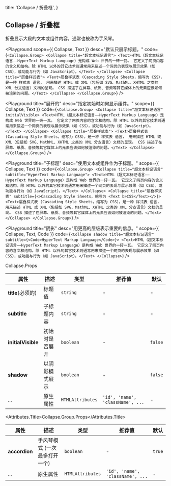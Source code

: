 
  title: 'Collapse / 折叠框',
}

## Collapse / 折叠框

折叠显示大段的文本或组件内容，通常也被称为手风琴。

<Playground
  scope={{ Collapse, Text }}
  desc="默认只展示标题。"
  code={`
<Collapse.Group>
  <Collapse title="超文本标记语言">
    <Text>HTML（超文本标记语言——HyperText Markup Language）是构成 Web 世界的一砖一瓦。
    它定义了网页内容的含义和结构。除 HTML 以外的其它技术则通常用来描述一个网页的表现与展示效果（如 CSS），或功能与行为（如 JavaScript）。</Text>
  </Collapse>
  <Collapse title="层叠样式表">
    <Text>层叠样式表 (Cascading Style Sheets，缩写为 CSS），是一种 样式表 语言，
    用来描述 HTML 或 XML（包括如 SVG、MathML、XHTML 之类的 XML 分支语言）文档的呈现。
    CSS 描述了在屏幕、纸质、音频等其它媒体上的元素应该如何被渲染的问题。</Text>
  </Collapse>
</Collapse.Group>
`} />

<Playground
  title="展开的"
  desc="指定初始时如何显示组件。"
  scope={{ Collapse, Text }}
  code={`
<Collapse.Group>
  <Collapse title="超文本标记语言" initialVisible>
    <Text>HTML（超文本标记语言——HyperText Markup Language）是构成 Web 世界的一砖一瓦。
    它定义了网页内容的含义和结构。除 HTML 以外的其它技术则通常用来描述一个网页的表现与展示效果（如 CSS），或功能与行为（如 JavaScript）。</Text>
  </Collapse>
  <Collapse title="层叠样式表">
    <Text>层叠样式表 (Cascading Style Sheets，缩写为 CSS），是一种 样式表 语言，
    用来描述 HTML 或 XML（包括如 SVG、MathML、XHTML 之类的 XML 分支语言）文档的呈现。
    CSS 描述了在屏幕、纸质、音频等其它媒体上的元素应该如何被渲染的问题。</Text>
  </Collapse>
</Collapse.Group>
`} />

<Playground
  title="子标题"
  desc="使用文本或组件作为子标题。"
  scope={{ Collapse, Text }}
  code={`
<Collapse.Group>
  <Collapse title="超文本标记语言" subtitle="HyperText Markup Language">
    <Text>HTML（超文本标记语言——HyperText Markup Language）是构成 Web 世界的一砖一瓦。
    它定义了网页内容的含义和结构。除 HTML 以外的其它技术则通常用来描述一个网页的表现与展示效果（如 CSS），或功能与行为（如 JavaScript）。</Text>
  </Collapse>
  <Collapse title="层叠样式表" subtitle={<>Cascading Style Sheets，缩写为 <Text b>CSS</Text></>}>
    <Text>层叠样式表 (Cascading Style Sheets，缩写为 CSS），是一种 样式表 语言，
    用来描述 HTML 或 XML（包括如 SVG、MathML、XHTML 之类的 XML 分支语言）文档的呈现。
    CSS 描述了在屏幕、纸质、音频等其它媒体上的元素应该如何被渲染的问题。</Text>
  </Collapse>
</Collapse.Group>
`} />

<Playground
  title="阴影"
  desc="用更高的层级表示重要的信息。"
  scope={{ Collapse, Text, Code }}
  code={`
<Collapse shadow title="超文本标记语言" subtitle={<Code>HyperText Markup Language</Code>}>
  <Text>HTML（超文本标记语言——HyperText Markup Language）是构成 Web 世界的一砖一瓦。
      它定义了网页内容的含义和结构。除 HTML 以外的其它技术则通常用来描述一个网页的表现与展示效果（如 CSS），或功能与行为（如 JavaScript）。</Text>
</Collapse>
`} />

<Attributes edit="/pages/docs/components/collapse.mdx">
<Attributes.Title>Collapse.Props</Attributes.Title>

| 属性 | 描述 | 类型 | 推荐值 | 默认
| ---------- | ---------- | ---- |  -------------- | ------ |
| **title**(必须的) | 标题值 | `string` | - | - |
| **subtitle** | 子标题内容  | `string` | - | - |
| **initialVisible** | 初始时是否展开  | `boolean` | - | `false` |
| **shadow** | 以阴影模式展示  | `boolean` | - | `false` |
| ... | 原生属性 | `HTMLAttributes` | `'id', 'name', 'className', ...` | - |

<Attributes.Title>Collapse.Group.Props</Attributes.Title>

| 属性 | 描述 | 类型 | 推荐值 | 默认
| ---------- | ---------- | ---- |  -------------- | ------ |
| **accordion** | 手风琴模式 (一次最多打开一个)  | `boolean` | - | `true` |
| ... | 原生属性 | `HTMLAttributes` | `'id', 'name', 'className', ...` | - |

</Attributes>

